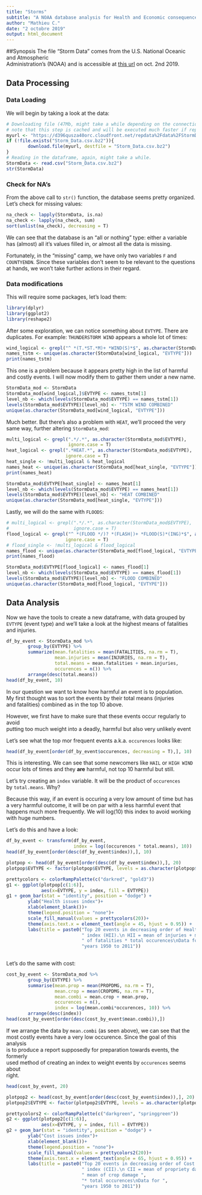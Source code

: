 ```yaml
---
title: "Storms"
subtitle: "A NOAA database analysis for Health and Economic consequences"
author: "Mathieu C."
date: "2 octobre 2019"
output: html_document
---
```

##Synopsis
The file "Storm Data" comes from the U.S. National Oceanic and Atmospheric  
Administration's (NOAA) and is accessible at [this url](https://d396qusza40orc.cloudfront.net/repdata%2Fdata%2FStormData.csv.bz2) on oct. 2nd 2019.  


## Data Processing

### Data Loading  
We will begin by taking a look at the data:
```r
# Downloading file (47Mb, might take a while depending on the connection and speeds)
# note that this step is cached and will be executed much faster if repeated:
myurl <- "https://d396qusza40orc.cloudfront.net/repdata%2Fdata%2FStormData.csv.bz2"
if (!file.exists("Storm_Data.csv.bz2")){
        download.file(myurl, destfile = "Storm_Data.csv.bz2")
}
# Reading in the dataframe, again, might take a while.
StormData <- read.csv("Storm_Data.csv.bz2")
str(StormData)
```
### Check for NA's
  
From the above call to `str()` function, the database seems pretty organized.  
Let's check for missing values:
```r
na_check <- lapply(StormData, is.na)
na_check <- lapply(na_check, sum)
sort(unlist(na_check), decreasing = T)
```
We can see that the database is an "all or nothing" type: either a variable  
has (almost) all it's values filled in, or almost all the data is missing.  
  
Fortunately, in the "missing" camp, we have only two variables `F` and  
`COUNTYENDN`. Since these variables don't seem to be relevant to the questions  
at hands, we won't take further actions in their regard.  
  
### Data modifications

This will require some packages, let's load them:
```r
library(dplyr)
library(ggplot2)
library(reshape2)
```

After some exploration, we can notice something about `EVTYPE`. There are  
duplicates. For example: `THUNDERSTORM WIND` appears a whole lot of times:

```r
wind_logical <- grepl("^ *(T.*ST.*M)+ *WIND(S)*$", as.character(StormData$EVTYPE), ignore.case = T)
names_tstm <- unique(as.character(StormData[wind_logical, "EVTYPE"]))
print(names_tstm)
```

This one is a problem because it appears pretty high in the list of harmful  
and costly events. I will now modify them to gather them under a new name.

```r
StormData_mod <- StormData
StormData_mod[wind_logical,]$EVTYPE <- names_tstm[1]
level_nb <- which(levels(StormData_mod$EVTYPE) == names_tstm[1])
levels(StormData_mod$EVTYPE)[level_nb] <- "TSTM WIND COMBINED"
unique(as.character(StormData_mod[wind_logical, "EVTYPE"]))
```
Much better. But there's also a problem with `HEAT`, we'll proceed the very  
same way, further altering `StormData_mod`:
```r
multi_logical <- grepl(".*/.*", as.character(StormData_mod$EVTYPE),
                       ignore.case = T)
heat_logical <- grepl(".*HEAT.*", as.character(StormData_mod$EVTYPE),
                      ignore.case = T)
heat_single <- !multi_logical & heat_logical
names_heat <- unique(as.character(StormData_mod[heat_single, "EVTYPE"]))
print(names_heat)
```

```r
StormData_mod$EVTYPE[heat_single] <- names_heat[1]
level_nb <- which(levels(StormData_mod$EVTYPE) == names_heat[1])
levels(StormData_mod$EVTYPE)[level_nb] <- "HEAT COMBINED"
unique(as.character(StormData_mod[heat_single, "EVTYPE"]))
```
Lastly, we will do the same with `FLOODS`:

```r
# multi_logical <- grepl(".*/.*", as.character(StormData_mod$EVTYPE),
#                        ignore.case = T)
flood_logical <- grepl("^ *(FLOOD */)? *(FLASH|)+ *FLOOD(S)*(ING)*$", as.character(StormData_mod$EVTYPE),
                      ignore.case = T)
# flood_single <- !multi_logical & flood_logical
names_flood <- unique(as.character(StormData_mod[flood_logical, "EVTYPE"]))
print(names_flood)
```
```r
StormData_mod$EVTYPE[flood_logical] <- names_flood[1]
level_nb <- which(levels(StormData_mod$EVTYPE) == names_flood[1])
levels(StormData_mod$EVTYPE)[level_nb] <- "FLOOD COMBINED"
unique(as.character(StormData_mod[flood_logical, "EVTYPE"]))
```


## Data Analysis


  
Now we have the tools to create a new dataframe, with data grouped by `EVTYPE`
(event type) and we'll take a look at the highest means of fatalities and injuries.
```r
df_by_event <- StormData_mod %>%
        group_by(EVTYPE) %>%
        summarize(mean.fatalities = mean(FATALITIES, na.rm = T),
                  mean.injuries = mean(INJURIES, na.rm = T),
                  total.means = mean.fatalities + mean.injuries,
                  occurences = n()) %>%
        arrange(desc(total.means))
head(df_by_event, 10)
```
In our question we want to know how harmful an event is to population.  
My first thought was to sort the events by their total means (injuries  
and fatalities) combined as in the top 10 above.  
  
However, we first have to make sure that these events occur regularly to avoid  
putting too much weight into a deadly, harmful but also very unlikely event  
  
Let's see what the top mor frequent events a.k.a. `occurences` looks like:
```r
head(df_by_event[order(df_by_event$occurences, decreasing = T),], 10)
```
This is interesting. We can see that some newcomers like `HAIL` or `HIGH WIND`  
occur lots of times and they **are** harmful, not top 10 harmful but still.  
  
Let's try creating an `index` variable. It will be the product of `occurences`  
by `total.means`. Why?  
  
Because this way, if an event is occuring a very low amount of time but has  
a very harmful outcome, it will be on par with a less harmful event that  
happens much more frequently. We will log(10) this index to avoid working  
with huge numbers.  
  
Let's do this and have a look:
```r
df_by_event <- transform(df_by_event, 
                         index = log((occurences * total.means), 10))
head(df_by_event[order(desc(df_by_event$index)),], 10)
```


```r
plotpop <- head(df_by_event[order(desc(df_by_event$index)),], 20)
plotpop$EVTYPE <- factor(plotpop$EVTYPE, levels = as.character(plotpop$EVTYPE))

prettycolors <- colorRampPalette(c("darkred", "gold3"))
g1 <- ggplot(plotpop[c(1:6)],
             aes(x=EVTYPE, y = index, fill = EVTYPE))
g1 + geom_bar(stat = "identity", position = "dodge") +
        ylab("Health issues index")+
        xlab(element_blank())+
        theme(legend.position = "none")+
        scale_fill_manual(values = prettycolors(20))+
        theme(axis.text.x = element_text(angle = 45, hjust = 0.95)) +
        labs(title = paste0("Top 20 events in decreasing order of Health issues",
                            " index (HII).\n HII = mean of injuries + mean ",
                            " of fatalities * total occurences\nData for ",
                            "years 1950 to 2011"))
        
```
Let's do the same with cost:
```r
cost_by_event <- StormData_mod %>%
        group_by(EVTYPE) %>%
        summarise(mean.prop = mean(PROPDMG, na.rm = T),
                  mean.crop = mean(CROPDMG, na.rm = T),
                  mean.combi = mean.crop + mean.prop,
                  occurences = n(),
                  index = log(mean.combi*occurences, 10)) %>%
        arrange(desc(index))
head(cost_by_event[order(desc(cost_by_event$mean.combi)),])
```
If we arrange the data by `mean.combi` (as seen above), we can see that the  
most costly events have a very low occurence. Since the goal of this analysis  
is to produce a report supposedly for preparation towards events, the formerly  
used method of creating an index to weight events by `occurences` seems about  
right.
```r
head(cost_by_event, 20)
```

```r
plotpop2 <- head(cost_by_event[order(desc(cost_by_event$index)),], 20)
plotpop2$EVTYPE <- factor(plotpop2$EVTYPE, levels = as.character(plotpop2$EVTYPE))

prettycolors2 <- colorRampPalette(c("darkgreen", "springgreen"))
g2 <- ggplot(plotpop2[c(1:6)],
             aes(x=EVTYPE, y = index, fill = EVTYPE))
g2 + geom_bar(stat = "identity", position = "dodge") +
        ylab("Cost issues index")+
        xlab(element_blank())+
        theme(legend.position = "none")+
        scale_fill_manual(values = prettycolors2(20))+
        theme(axis.text.x = element_text(angle = 65, hjust = 0.95)) +
        labs(title = paste0("Top 20 events in decreasing order of Cost issues",
                            " index (CII).\n CII = mean of propriety damage +",
                            " mean of crop damage ",
                            "* total occurences\nData for ",
                            "years 1950 to 2011"))
        
```
